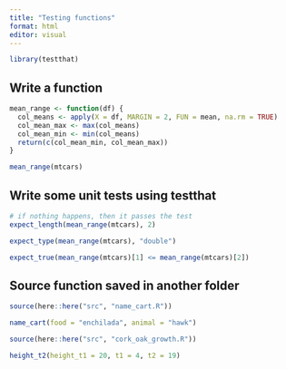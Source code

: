 ```yaml
---
title: "Testing functions"
format: html
editor: visual
---
```


```r
library(testthat)
```

## Write a function

```r
mean_range <- function(df) {
  col_means <- apply(X = df, MARGIN = 2, FUN = mean, na.rm = TRUE)
  col_mean_max <- max(col_means)
  col_mean_min <- min(col_means)
  return(c(col_mean_min, col_mean_max))
}
```

```r
mean_range(mtcars)
```

## Write some unit tests using testthat

```r
# if nothing happens, then it passes the test
expect_length(mean_range(mtcars), 2)
```

```r
expect_type(mean_range(mtcars), "double")
```

```r
expect_true(mean_range(mtcars)[1] <= mean_range(mtcars)[2])
```

## Source function saved in another folder

```r
source(here::here("src", "name_cart.R"))
```

```r
name_cart(food = "enchilada", animal = "hawk")
```

```r
source(here::here("src", "cork_oak_growth.R"))
```

```r
height_t2(height_t1 = 20, t1 = 4, t2 = 19)
```
